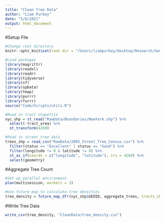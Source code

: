 ```yaml
---
title: "Clean Tree Data"
author: "Liam Purkey"
date: "5/6/2021"
output: html_document
---
```


#Setup File

```r
#Change root directory
knitr::opts_knit$set(root.dir = "/Users/liampurkey/Desktop/Research/Gentrification")
```

```r
#Load packages
library(magrittr)
library(readxl)
library(readr)
library(tidyverse)
library(sf)
library(spData)
library(tmap)
library(purrr)
library(furrr)
source("Code/Scripts/utils.R")
```

```r
#Read in tract shapefile
nyc_shp = st_read("RawData/Boundaries/NewYork.shp") %>%
  select(-tract_area) %>%
  st_transform(4269)
```

```r
#Read in street tree data 
trees_shp = read_csv("RawData/2005_Street_Tree_Census.csv") %>%
  filter(status == "Excellent" | status == "Good") %>%
  filter(longitude != 0 & latitude != 0) %>%
  st_as_sf(coords = c("longitude", "latitude"), crs = 4269) %>%
  select(geometry)
```

#Aggregate Tree Count

```r
#Set up parallel environment
plan(multisession, workers = 3)
```

```r
#Use future map to calculate tree densities
tree_density = future_map_dfr(nyc_shp$GEOID, aggregate_trees, tracts_shp = nyc_shp, id_var = "GEOID", trees_shp = trees_shp, .progress = TRUE)
```

#Write Tree Data

```r
write_csv(tree_density, "CleanData/tree_density.csv")
```



